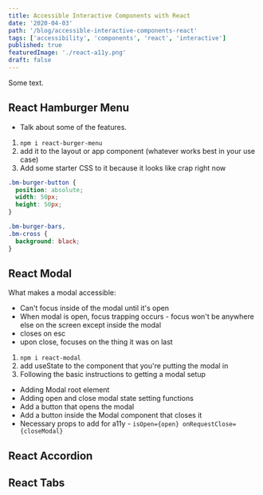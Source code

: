 ```yaml
---
title: Accessible Interactive Components with React
date: '2020-04-03'
path: '/blog/accessible-interactive-components-react'
tags: ['accessibility', 'components', 'react', 'interactive']
published: true
featuredImage: './react-a11y.png'
draft: false
---
```


Some text.

## React Hamburger Menu

- Talk about some of the features.

1. `npm i react-burger-menu`
2. add it to the layout or app component (whatever works best in your use case)
3. Add some starter CSS to it because it looks like crap right now

```css
.bm-burger-button {
  position: absolute;
  width: 50px;
  height: 50px;
}

.bm-burger-bars,
.bm-cross {
  background: black;
}
```

## React Modal

What makes a modal accessible:

- Can't focus inside of the modal until it's open
- When modal is open, focus trapping occurs - focus won't be anywhere else on the screen except inside the modal
- closes on esc
- upon close, focuses on the thing it was on last

1. `npm i react-modal`
2. add useState to the component that you're putting the modal in
3. Following the basic instructions to getting a modal setup

- Adding Modal root element
- Adding open and close modal state setting functions
- Add a button that opens the modal
- Add a button inside the Modal component that closes it
- Necessary props to add for a11y - `isOpen={open} onRequestClose={closeModal}`

## React Accordion

## React Tabs
